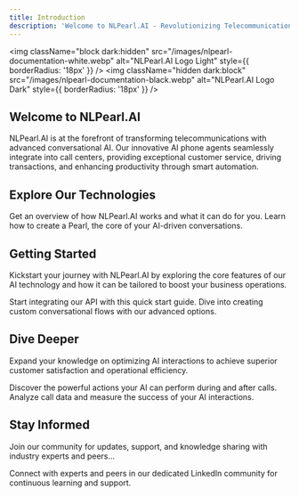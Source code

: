 ```yaml
---
title: Introduction
description: 'Welcome to NLPearl.AI - Revolutionizing Telecommunications with Conversational AI'
---
```


<img
  className="block dark:hidden"
  src="/images/nlpearl-documentation-white.webp"
  alt="NLPearl.AI Logo Light"
  style={{ borderRadius: '18px' }}
/>
<img
  className="hidden dark:block"
  src="/images/nlpearl-documentation-black.webp"
  alt="NLPearl.AI Logo Dark"
  style={{ borderRadius: '18px' }}
/>

## Welcome to NLPearl.AI

NLPearl.AI is at the forefront of transforming telecommunications with advanced conversational AI. Our innovative AI phone agents seamlessly integrate into call centers, providing exceptional customer service, driving transactions, and enhancing productivity through smart automation.

## Explore Our Technologies

<CardGroup cols={2}>
  <Card
    title="Overview"
    icon="compass"
    href="/pages/overview"
  >
    Get an overview of how NLPearl.AI works and what it can do for you.
  </Card>
  <Card
    title="Create Your Pearl"
    icon="gem"
    href="/pages/create_pearl"
  >
    Learn how to create a Pearl, the core of your AI-driven conversations.
  </Card>
</CardGroup>

## Getting Started

Kickstart your journey with NLPearl.AI by exploring the core features of our AI technology and how it can be tailored to boost your business operations.

<CardGroup cols={2}>
  <Card
    title="API Quick Start"
    icon="rocket"
    href="/api-reference/api_quickstart"
  >
    Start integrating our API with this quick start guide.
  </Card>
  <Card
    title="Advanced Pearl"
    icon="sitemap"
    href="/pages/advanced_pearl"
  >
    Dive into creating custom conversational flows with our advanced options.
  </Card>
</CardGroup>

## Dive Deeper

Expand your knowledge on optimizing AI interactions to achieve superior customer satisfaction and operational efficiency.

<CardGroup cols={2}>
  <Card
    title="Actions"
    icon="hand-pointer"
    href="/pages/action"
  >
    Discover the powerful actions your AI can perform during and after calls.
  </Card>
  <Card
    title="Calls & Analytics"
    icon="chart-bar"
    href="/pages/calls"
  >
    Analyze call data and measure the success of your AI interactions.
  </Card>
</CardGroup>

## Stay Informed

Join our community for updates, support, and knowledge sharing with industry experts and peers...

<CardGroup cols={1}>
  <Card
    title="Join Our LinkedIn Community"
    icon="linkedin"
    href="https://www.linkedin.com/company/nlpearl/mycompany/"
  >
    Connect with experts and peers in our dedicated LinkedIn community for continuous learning and support.
  </Card>
</CardGroup>
